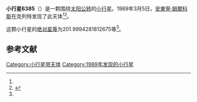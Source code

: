 {{Infobox planet
| bgcolour = #FFFFC0
| name = 6385 Martindavid
| symbol = 
| image = 
| caption = 
| discovery = yes
| discovery_ref = 
| discoverer = [[安東寧·姆爾科斯|安東寧·姆爾科斯]]
| discovery_site = [[克列特|克列特]] 
| discovered = 1989年3月5日
| designations = yes
| mp_name = 
| named_after = 
| alt_names = 1989 EC2/ 1987 WS2 / 1991 RV12
| mp_category = [[主带小行星|主带小行星]]
| orbit_ref = <ref name="a">[http://ssd.jpl.nasa.gov/sbdb.cgi?sstr=6385 6385 Martindavid] {{Wayback|url=http://ssd.jpl.nasa.gov/sbdb.cgi?sstr=6385 |date=20140925140442 }}，小行星數據庫瀏覽器（JPL Small-Body Database Browser）－[[美国国家航空航天局|美国国家航空航天局]]喷气推进实验室</ref>
| epoch = 2456400.5 (2013年4月18日更新)
| aphelion = {{convert|3.524911095430522|AU|km|3|abbr=on|lk=out}}
| perihelion = {{convert|2.773971347341379|AU|km|3|abbr=on}}
| semimajor = {{convert|3.14944122138595|AU|km|3|abbr=on}}
| eccentricity = 0.119217933
| period = 2041.496727 [[日|日]]<br />5.59[[儒略年|儒略年]]
| avg_speed = 
| inclination = 5.670316439773446
| asc_node = 22.9629683152248
| mean_anomaly = 
| arg_peri = 201.9994281812675
| satellites = 
| physical_characteristics = yes
| dimensions = 
| mass = 
| density = 
| surface_grav = 
| escape_velocity = 
| sidereal_day = 
| axial_tilt = 
| pole_ecliptic_lat = 
| pole_ecliptic_lon = 
| albedo = 
| temperatures= 
| temp_name1 = 
| mean_temp_1 = 
| max_temp_1 = 
| temp_name2 = 
| max_temp_2 = 
| spectral_type = 
| abs_magnitude = 201.9994281812675
}}

'''小行星6385'''（{{lang-en|6385 Martindavid}}）是一颗围绕[[太阳|太阳]][[公转|公转]]的[[小行星|小行星]]。1989年3月5日，[[安東寧·姆爾科斯|安東寧·姆爾科斯]]在克列特发现了此天体<ref name="a" /><ref>{{cite news|title=小行星列表|url=http://cfa-www.harvard.edu/iau/lists/NumberedMPs.txt|accessdate=2013-07-08|newspaper=哈佛大学|archive-date=2008-05-17|archive-url=https://web.archive.org/web/20080517010638/http://cfa-www.harvard.edu/iau/lists/NumberedMPs.txt|dead-url=no}}</ref>。

这颗小行星的[[绝对星等|绝对星等]]为201.9994281812675等<ref name="a" />。

==参考文献==
{{reflist}}
{{Minor Planet Number|[[小行星6384|小行星6384]]|[[小行星6386|小行星6386]]}}

{{小天体}}

[[Category:小行星带天体|Category:小行星带天体]]
[[Category:1989年发现的小行星|Category:1989年发现的小行星]]

{{asteroid-stub}}